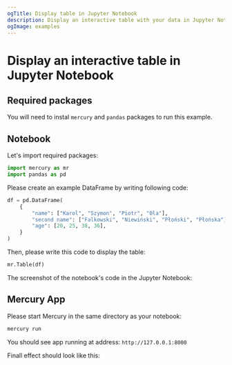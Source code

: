 ```yaml
---
ogTitle: Display table in Jupyter Notebook 
description: Display an interactive table with your data in Jupyter Notebook using Python.
ogImage: examples
---
```




# Display an interactive table in Jupyter Notebook 


## Required packages

You will need to instal `mercury` and `pandas` packages to run this example.

## Notebook 

Let's import required packages:

```python
import mercury as mr
import pandas as pd
```

Please create an example DataFrame by writing following code:

```python
df = pd.DataFrame(
    {
        "name": ["Karol", "Szymon", "Piotr", "Ola"],
        "second name": ["Falkowski", "Niewiński", "Płoński", "Płońska"],
        "age": [20, 25, 38, 36],
    }
)
```

Then, please write this code to display the table:

```python
mr.Table(df)
```

The screenshot of the notebook's code in the Jupyter Notebook:

<Screenshot src={codePng} alt="Jupyter Notebook code." />

## Mercury App 

Please start Mercury in the same directory as your notebook:

```bash
mercury run
```

You should see app running at address: `http://127.0.0.1:8000`

Finall effect should look like this:

<Screenshot src={resultPng} alt="Finall effect displayed in Mercury." />
